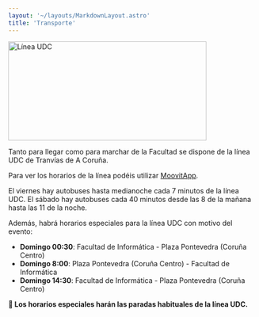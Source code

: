 ```yaml
---
layout: '~/layouts/MarkdownLayout.astro'
title: 'Transporte'
---
```




<Image src={lineaUDC} alt="Línea UDC" height="200" width="400" style="box-shadow: none !important" />

Tanto para llegar como para marchar de la Facultad se dispone de la línea UDC de Tranvías de A Coruña.

Para ver los horarios de la línea podéis utilizar [MoovitApp](https://moovitapp.com/index/es/transporte_p%C3%BAblico-line-UDC-Vigo-3841-3755371-157736831-0).

El viernes hay autobuses hasta medianoche cada 7 minutos de la línea UDC.
El sábado hay autobuses cada 40 minutos desde las 8 de la mañana hasta las 11 de la noche.

Además, habrá horarios especiales para la línea UDC con motivo del evento: 

- **Domingo 00:30**: Facultad de Informática - Plaza Pontevedra (Coruña Centro)
- **Domingo 8:00**: Plaza Pontevedra (Coruña Centro) - Facultad de Informática
- **Domingo 14:30**: Facultad de Informática - Plaza Pontevedra (Coruña Centro)

**🚌 Los horarios especiales harán las paradas habituales de la línea UDC.**


